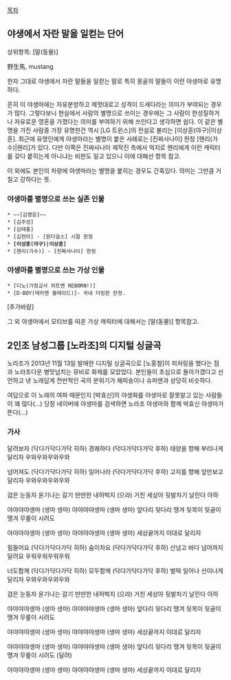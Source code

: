 [[목차]]

== 야생에서 자란 말을 일컫는 단어 ==
상위항목: [말(동물)]

野生馬, mustang


한자 그대로 야생에서 자란 말들을 일컫는 말로 특히 몽골의 말들이 이런 야생마로 유명하다. 

흔히 이 야생마에는 자유분방하고 제멋대로고 성격이 드세다라는 의미가 부여되는 경우가 많다. 그렇다보니 현실에서 사람의 별명으로 쓰이는 경우에는 그 사람이 한성질하거나 자유로운 영혼을 가졌다는 의미를 부여하기 위해 쓰인다고 생각하면 쉽다. 이 같은 별명을 가진 사람중 가장 유명한건 역시 [LG 트윈스]의 전설로 불리는 [이상훈(야구)|이상훈]. 최근에 유명인에게 야생마라는 별명이 붙은 사례로는 [진짜사나이] 한정 [헨리(가수)|헨리]가 있다. 다만 이쪽은 진짜사나이 제작진 측에서 억지로 헨리에게 이런 캐릭터를 갖다 붙히는게 아니냐는 비판도 일고 있으니 이에 대해선 항목 참고.

이 외에도 본인의 차량에 야생마라는 별명을 붙히는 경우도 간혹있다. 의미는 그만큼 거칠고 강하다는 뜻.

=== 야생마를 별명으로 쓰는 실존 인물 ===
 * ~~[김명운]~~
 * [김주성]
 * [김태홍]
 * [김현아] - [원더걸스] 시절 한정
 * '''[이상훈(야구)|이상훈]'''
 * [헨리(가수)] - [진짜사나이] 한정

=== 야생마를 별명으로 쓰는 가상 인물 ===
 * [디노(가정교사 히트맨 REBORN!)]
 * [D-BOY(테카맨 블레이드)]- 국내 더빙판 한정.
[추가바람]

그 외 야생마에서 모티브를 따온 가상 캐릭터에 대해서는 [말(동물)] 항목참고.

== 2인조 남성그룹 [노라조]의 디지털 싱글곡 ==
{{{#!html
<iframe width="560" height="315" src="//www.youtube.com/embed/hX3O5v-ylC4" frameborder="0" allowfullscreen></iframe>
}}}


노라조가 2013년 11월 13일 발매한 디지털 싱글곡으로 [노홍철]이 피처링을 했다는 점과 노라조다운 병맛넘치는 뮤비로 화제를 모았었다. 본인들이 초심으로 돌아가겠다고 선언하고 낸 노래답게 전반적인 곡의 분위기가 해피송이나 슈퍼맨과 상당히 비슷하다.

여담으로 이 노래의 여파 때문인지 [박효신]의 야생화를 야생마로 잘못알고 있는 사람들이 꽤 많다(...) 당장 네이버에 야생마를 검색하면 노라조 야생마와 함께 박효신 야생마가 뜬다(...)

=== 가사 ===
달려보자 (닥다가닥다가닥 히하)
경쾌하다 (닥다가닥다가닥 후하)
태양을 향해 부리나게 달리자 우와우와우와우와

넘어져도 (닥다가닥다가닥 히하)
일어나라 (닥다가닥다가닥 후하)
고지를 향해 앞만보고 달리자 우와우와우와우와

검은 눈동자 윤기나는 갈기 딴딴한 내허벅지 (으랴)
거친 세상아 뒷발차기 날린다 아하

야야야야생마 (생마 생마)
야야야야생마 (생마 생마)
앞다리 뒷다리 땡겨 뒷목이 뒷골이 땡겨
무릎이 시려도

야야야야생마 (생마 생마)
야야야야생마 (생마 생마)
세상끝까지 이대로 달리자

힘들어요 (닥다가닥다가닥 히하)
숨이차요 (닥다가닥다가닥 후하)
산넘고 바다 넘어까지 달려요 우워우워우워우워

너도함께 (닥다가닥다가닥 히하)
모두함께 (닥다가닥다가닥 후하)
벌떡 일어나 신이나게 달리자 우와우와우와우와

검은 눈동자 윤기나는 갈기 딴딴한 내허벅지 (으랴)
거친 세상아 뒷발차기 날린다 아하

야야야야생마 (생마 생마)
야야야야생마 (생마 생마)
앞다리 뒷다리 땡겨 뒷목이 뒷골이 땡겨
무릎이 시려도

야야야야생마 (생마 생마)
야야야야생마 (생마 생마)
세상끝까지 이대로 달리자

야야야야생마 (생마 생마)
야야야야생마 (생마 생마)
앞다리 뒷다리 땡겨 뒷목이 뒷골이 땡겨
무릎이 시려도 (달려)

야야야야생마 (생마 생마)
야야야야생마 (생마 생마)
세상끝까지 이대로 달리자
